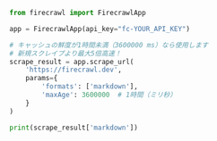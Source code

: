 ```python Python
from firecrawl import FirecrawlApp

app = FirecrawlApp(api_key="fc-YOUR_API_KEY")

# キャッシュの鮮度が1時間未満（3600000 ms）なら使用します
# 新規スクレイプより最大5倍高速！
scrape_result = app.scrape_url(
    'https://firecrawl.dev', 
    params={
        'formats': ['markdown'],
        'maxAge': 3600000  # 1時間（ミリ秒）
    }
)

print(scrape_result['markdown'])
```
